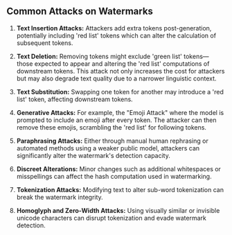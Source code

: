 ## Common Attacks on Watermarks
1. **Text Insertion Attacks:** Attackers add extra tokens post-generation, potentially including 'red list' tokens which can alter the calculation of subsequent tokens.

2. **Text Deletion:** Removing tokens might exclude 'green list' tokens—those expected to appear and altering the 'red list' computations of downstream tokens. This attack not only increases the cost for attackers but may also degrade text quality due to a narrower linguistic context.

3. **Text Substitution:** Swapping one token for another may introduce a 'red list' token, affecting downstream tokens.

4. **Generative Attacks:** For example, the "Emoji Attack" where the model is prompted to include an emoji after every token. The attacker can then remove these emojis, scrambling the 'red list' for following tokens.

5. **Paraphrasing Attacks:** Either through manual human rephrasing or automated methods using a weaker public model, attackers can significantly alter the watermark's detection capacity.

6. **Discreet Alterations:** Minor changes such as additional whitespaces or misspellings can affect the hash computation used in watermarking.

7. **Tokenization Attacks:** Modifying text to alter sub-word tokenization can break the watermark integrity.

8. **Homoglyph and Zero-Width Attacks:** Using visually similar or invisible unicode characters can disrupt tokenization and evade watermark detection.
